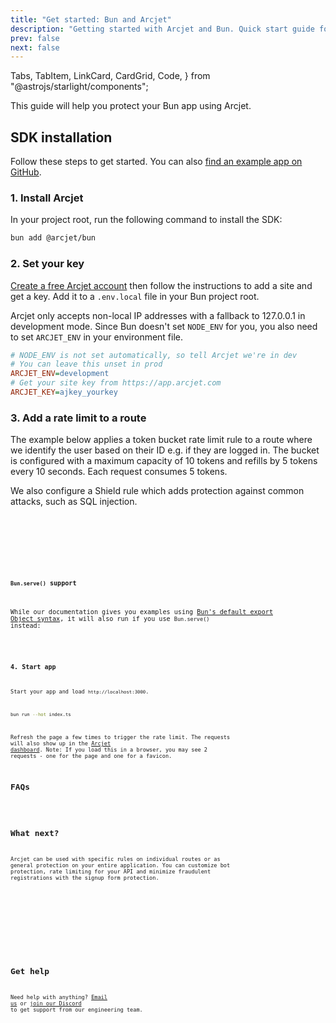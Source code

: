 ```yaml
---
title: "Get started: Bun and Arcjet"
description: "Getting started with Arcjet and Bun. Quick start guide for adding rate limiting, bot protection, and email validation to your Bun app."
prev: false
next: false
---
```


  Tabs,
  TabItem,
  LinkCard,
  CardGrid,
  Code,
} from "@astrojs/starlight/components";

This guide will help you protect your Bun app using Arcjet.

<WhatIsArcjet />

## SDK installation

Follow these steps to get started. You can also [find an example app on
GitHub](https://github.com/arcjet/arcjet-js/tree/main/examples/bun-rl).

### 1. Install Arcjet

In your project root, run the following command to install the SDK:

```bash
bun add @arcjet/bun
```

### 2. Set your key

[Create a free Arcjet account](https://app.arcjet.com) then follow the
instructions to add a site and get a key. Add it to a `.env.local` file in your
Bun project root.

Arcjet only accepts non-local IP addresses with a fallback to 127.0.0.1 in
development mode. Since Bun doesn't set `NODE_ENV` for you, you also need to
set `ARCJET_ENV` in your environment file.

```ini title=".env.local"
# NODE_ENV is not set automatically, so tell Arcjet we're in dev
# You can leave this unset in prod
ARCJET_ENV=development
# Get your site key from https://app.arcjet.com
ARCJET_KEY=ajkey_yourkey
```

### 3. Add a rate limit to a route

The example below applies a token bucket rate limit rule to a route where we
identify the user based on their ID e.g. if they are logged in. The bucket is
configured with a maximum capacity of 10 tokens and refills by 5 tokens every 10
seconds. Each request consumes 5 tokens.

We also configure a Shield rule which adds protection against common attacks,
such as SQL injection.

<Tabs>
  <TabItem label="TS">
    <Code code={Step3ExportTS} lang="ts" title="/index.ts" />
  </TabItem>
  <TabItem label="JS">
    <Code code={Step3ExportJS} lang="js" title="/index.js" />
  </TabItem>
</Tabs>

#### `Bun.serve()` support

While our documentation gives you examples using [Bun's default export Object
syntax](https://bun.sh/docs/api/http#object-syntax), it will also run if you
use `Bun.serve()` instead:

<Code code={Step3ServeTS} lang="ts" title="/index.ts" />

### 4. Start app

Start your app and load `http://localhost:3000`.

```bash
bun run --hot index.ts
```

Refresh the page a few times to trigger the rate limit. The requests will also
show up in the [Arcjet dashboard](https://app.arcjet.com). Note: If you load
this in a browser, you may see 2 requests - one for the page and one for a
favicon.

## FAQs

<FAQs />

## What next?

Arcjet can be used with specific rules on individual routes or as general
protection on your entire application. You can customize bot protection, rate
limiting for your API and minimize fraudulent registrations with the signup form
protection.

<CardGrid>
  <LinkCard
    title="Rate limiting reference"
    href="/rate-limiting/concepts"
    description="Full details about rate limiting."
  />
  <LinkCard
    title="Example app"
    href="https://github.com/arcjet/arcjet-js/blob/main/examples/bun-r"
    description="Check out our Bun example code in GitHub."
  ></LinkCard>
  <LinkCard
    title="Arcjet Shield"
    href="/shield/concepts"
    description="Protect your app from common attacks."
  />
  <LinkCard
    title="Bot protection"
    href="/bot-protection/concepts"
    description="Protect your app from bots and scrapers."
  />
  <LinkCard
    title="Email validation"
    href="/email-validation/concepts"
    description="Minimize fraudulent registrations."
  />
  <LinkCard
    title="Signup form protection"
    href="/signup-protection/concepts"
    description="Protect your signup form from abuse."
  />
  <LinkCard
    title="Testing"
    href="/testing"
    description="Write tests for your rules."
  />
</CardGrid>

## Get help

Need help with anything? [Email us](mailto:support@arcjet.com) or [join our
Discord](https://discord.gg/TPra6jqZDC) to get support from our
engineering team.

<Comments />
